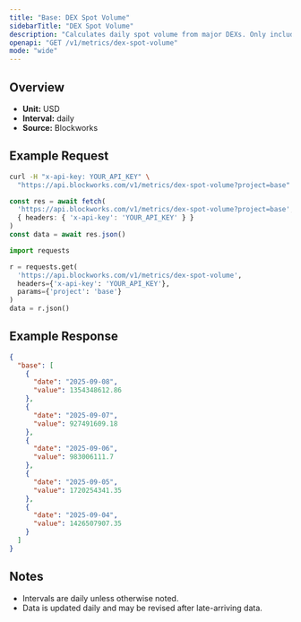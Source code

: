```yaml
---
title: "Base: DEX Spot Volume"
sidebarTitle: "DEX Spot Volume"
description: "Calculates daily spot volume from major DEXs. Only includes volumes from fee-paying liquidity pools"
openapi: "GET /v1/metrics/dex-spot-volume"
mode: "wide"
---
```


## Overview

- **Unit:** USD
- **Interval:** daily
- **Source:** Blockworks

## Example Request

<CodeGroup>

```bash cURL
curl -H "x-api-key: YOUR_API_KEY" \
  "https://api.blockworks.com/v1/metrics/dex-spot-volume?project=base"
```

```typescript TypeScript
const res = await fetch(
  'https://api.blockworks.com/v1/metrics/dex-spot-volume?project=base',
  { headers: { 'x-api-key': 'YOUR_API_KEY' } }
)
const data = await res.json()
```

```python Python
import requests

r = requests.get(
  'https://api.blockworks.com/v1/metrics/dex-spot-volume',
  headers={'x-api-key': 'YOUR_API_KEY'},
  params={'project': 'base'}
)
data = r.json()
```

</CodeGroup>

## Example Response

```json
{
  "base": [
    {
      "date": "2025-09-08",
      "value": 1354348612.86
    },
    {
      "date": "2025-09-07",
      "value": 927491609.18
    },
    {
      "date": "2025-09-06",
      "value": 983006111.7
    },
    {
      "date": "2025-09-05",
      "value": 1720254341.35
    },
    {
      "date": "2025-09-04",
      "value": 1426507907.35
    }
  ]
}
```

## Notes
- Intervals are daily unless otherwise noted.
- Data is updated daily and may be revised after late-arriving data.